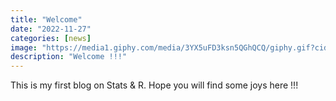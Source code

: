 ```yaml
---
title: "Welcome"
date: "2022-11-27"
categories: [news]
image: "https://media1.giphy.com/media/3YX5uFD3ksn5QGhQCQ/giphy.gif?cid=ecf05e47wh8zqk5qrx69zxo06440kl54py9vudby0dhlldj2&rid=giphy.gif&ct=g"
description: "Welcome !!!"
---
```


This is my first blog on Stats & R. Hope you will find some joys here !!!
